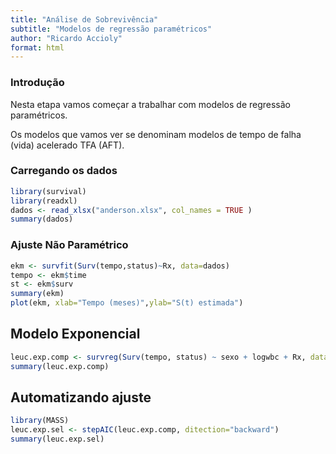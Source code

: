 ```yaml
---
title: "Análise de Sobrevivência"
subtitle: "Modelos de regressão paramétricos"
author: "Ricardo Accioly"
format: html
---
```


### Introdução

Nesta etapa vamos começar a trabalhar com modelos de regressão paramétricos.

Os modelos que vamos ver se denominam modelos de tempo de falha (vida) acelerado TFA (AFT).

### Carregando os dados

```r
library(survival)
library(readxl)
dados <- read_xlsx("anderson.xlsx", col_names = TRUE )
summary(dados)

```

### Ajuste Não Paramétrico

```r
ekm <- survfit(Surv(tempo,status)~Rx, data=dados)
tempo <- ekm$time
st <- ekm$surv
summary(ekm)
plot(ekm, xlab="Tempo (meses)",ylab="S(t) estimada")
```

## Modelo Exponencial

```r
leuc.exp.comp <- survreg(Surv(tempo, status) ~ sexo + logwbc + Rx, data = dados, dist = "exponential")
summary(leuc.exp.comp)
```

## Automatizando ajuste

```r
library(MASS)
leuc.exp.sel <- stepAIC(leuc.exp.comp, ditection="backward")
summary(leuc.exp.sel)
```

